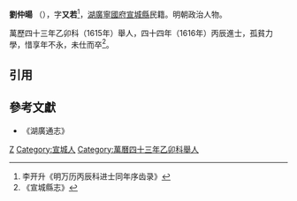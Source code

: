 '''劉仲暘''' （{{bd|？||1616年|}}），字'''又若'''<ref>李开升《明万历丙辰科进士同年序齿录》</ref>，[[湖廣|湖廣]][[寧國府|寧國府]][[宣城縣|宣城縣]]民籍。明朝政治人物。

萬歷四十三年乙卯科（1615年）舉人，四十四年（1616年）丙辰進士，孤貧力學，惜享年不永，未仕而卒<ref>《宣城縣志》</ref>。

==引用==
{{reflist}}
==參考文獻==
*《湖廣通志》

{{萬曆四十四年丙辰科殿試金榜}}
{{明朝官员小作品}}
[[Category:劉姓|Z]]
[[Category:宣城人|Category:宣城人]]
[[Category:萬曆四十三年乙卯科舉人|Category:萬曆四十三年乙卯科舉人]]
